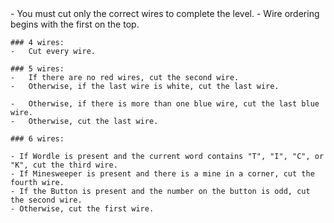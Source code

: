 <section>
    -   You must cut only the correct wires to complete the level.
    -   Wire ordering begins with the first on the top.

    ### 4 wires:
    -   Cut every wire.

    ### 5 wires:
    -   If there are no red wires, cut the second wire.
    -   Otherwise, if the last wire is white, cut the last wire.

</section>
<section>

    -   Otherwise, if there is more than one blue wire, cut the last blue wire.
    -   Otherwise, cut the last wire.

    ### 6 wires:

    - If Wordle is present and the current word contains "T", "I", "C", or "K", cut the third wire.
    - If Minesweeper is present and there is a mine in a corner, cut the fourth wire.
    - If the Button is present and the number on the button is odd, cut the second wire.
    - Otherwise, cut the first wire.

</section>
